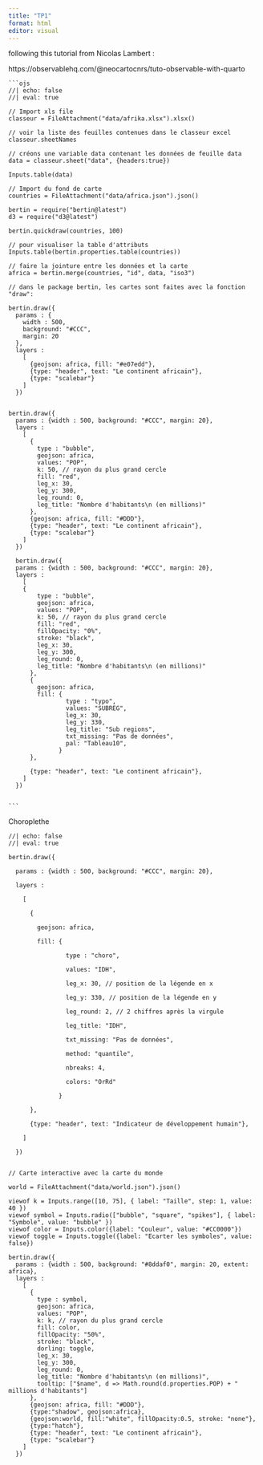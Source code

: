 ---
title: "TP1"
format: html
editor: visual
---

following this tutorial from Nicolas Lambert :

https://observablehq.com/\@neocartocnrs/tuto-observable-with-quarto

    ```{ojs}
    //| echo: false
    //| eval: true

    // Import xls file
    classeur = FileAttachment("data/afrika.xlsx").xlsx()

    // voir la liste des feuilles contenues dans le classeur excel
    classeur.sheetNames

    // créons une variable data contenant les données de feuille data
    data = classeur.sheet("data", {headers:true})

    Inputs.table(data)

    // Import du fond de carte
    countries = FileAttachment("data/africa.json").json()

    bertin = require("bertin@latest")
    d3 = require("d3@latest")

    bertin.quickdraw(countries, 100)

    // pour visualiser la table d'attributs
    Inputs.table(bertin.properties.table(countries))

    // faire la jointure entre les données et la carte
    africa = bertin.merge(countries, "id", data, "iso3")

    // dans le package bertin, les cartes sont faites avec la fonction "draw":

    bertin.draw({
      params : {
        width : 500, 
        background: "#CCC",
        margin: 20
      }, 
      layers :
        [
          {geojson: africa, fill: "#e07edd"},
          {type: "header", text: "Le continent africain"},
          {type: "scalebar"}
        ]
      })


    bertin.draw({
      params : {width : 500, background: "#CCC", margin: 20}, 
      layers :
        [
          {
            type : "bubble", 
            geojson: africa,
            values: "POP",
            k: 50, // rayon du plus grand cercle
            fill: "red",
            leg_x: 30,
            leg_y: 300,
            leg_round: 0,
            leg_title: "Nombre d'habitants\n (en millions)"
          },
          {geojson: africa, fill: "#DDD"},
          {type: "header", text: "Le continent africain"},
          {type: "scalebar"}
        ]
      })
      
      bertin.draw({
      params : {width : 500, background: "#CCC", margin: 20}, 
      layers :
        [
        {
            type : "bubble", 
            geojson: africa,
            values: "POP",
            k: 50, // rayon du plus grand cercle
            fill: "red",
            fillOpacity: "0%",
            stroke: "black",
            leg_x: 30,
            leg_y: 300,
            leg_round: 0,
            leg_title: "Nombre d'habitants\n (en millions)"
          },
          {
            geojson: africa, 
            fill: {
                    type : "typo",
                    values: "SUBREG",
                    leg_x: 30,
                    leg_y: 330,
                    leg_title: "Sub regions",
                    txt_missing: "Pas de données",
                    pal: "Tableau10",
                  }
          },

          {type: "header", text: "Le continent africain"},
        ]
      })


    ```

Choroplethe

```{ojs}

//| echo: false
//| eval: true

bertin.draw({

  params : {width : 500, background: "#CCC", margin: 20}, 

  layers :

    [

      {

        geojson: africa, 

        fill: {

                type : "choro",

                values: "IDH",

                leg_x: 30, // position de la légende en x

                leg_y: 330, // position de la légende en y

                leg_round: 2, // 2 chiffres après la virgule

                leg_title: "IDH",

                txt_missing: "Pas de données",

                method: "quantile",

                nbreaks: 4,

                colors: "OrRd"

              }

      },

      {type: "header", text: "Indicateur de développement humain"},

    ]

  })


// Carte interactive avec la carte du monde

world = FileAttachment("data/world.json").json()

viewof k = Inputs.range([10, 75], { label: "Taille", step: 1, value: 40 })
viewof symbol = Inputs.radio(["bubble", "square", "spikes"], { label: "Symbole", value: "bubble" })
viewof color = Inputs.color({label: "Couleur", value: "#CC0000"})
viewof toggle = Inputs.toggle({label: "Ecarter les symboles", value: false})

bertin.draw({
  params : {width : 500, background: "#8ddaf0", margin: 20, extent: africa}, 
  layers :
    [
      {
        type : symbol, 
        geojson: africa,
        values: "POP",
        k: k, // rayon du plus grand cercle
        fill: color,
        fillOpacity: "50%",
        stroke: "black",
        dorling: toggle,
        leg_x: 30,
        leg_y: 300,
        leg_round: 0,
        leg_title: "Nombre d'habitants\n (en millions)",
        tooltip: ["$name", d => Math.round(d.properties.POP) + " millions d'habitants"]
      },
      {geojson: africa, fill: "#DDD"},
      {type:"shadow", geojson:africa},
      {geojson:world, fill:"white", fillOpacity:0.5, stroke: "none"},
      {type:"hatch"},
      {type: "header", text: "Le continent africain"},
      {type: "scalebar"}
    ]
  })


```
